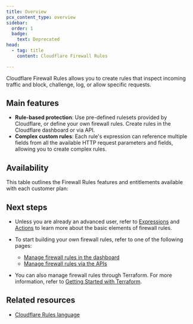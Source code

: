```yaml
---
title: Overview
pcx_content_type: overview
sidebar:
  order: 1
  badge:
    text: Deprecated
head:
  - tag: title
    content: Cloudflare Firewall Rules

---
```



Cloudflare Firewall Rules allows you to create rules that inspect incoming traffic and block, challenge, log, or allow specific requests.

<Render file="deprecation-notice" />

## Main features

* **Rule-based protection**: Use pre-defined rulesets provided by Cloudflare, or define your own firewall rules. Create rules in the Cloudflare dashboard or via API.
* **Complex custom rules**: Each rule's expression can reference multiple fields from all the available HTTP request parameters and fields, allowing you to create complex rules.

## Availability

This table outlines the Firewall Rules features and entitlements available with each customer plan:

<FeatureTable id="security.x_firewall_rules" />

## Next steps

* Unless you are already an advanced user, refer to [Expressions](/ruleset-engine/rules-language/expressions/) and [Actions](/firewall/cf-firewall-rules/actions/) to learn more about the basic elements of firewall rules.

* To start building your own firewall rules, refer to one of the following pages:

  * [Manage firewall rules in the dashboard](/firewall/cf-dashboard/create-edit-delete-rules/)
  * [Manage firewall rules via the APIs](/firewall/api/)

* You can also manage firewall rules through Terraform. For more information, refer to [Getting Started with Terraform](https://blog.cloudflare.com/getting-started-with-terraform-and-cloudflare-part-1/).

## Related resources

* [Cloudflare Rules language](/ruleset-engine/rules-language/)
